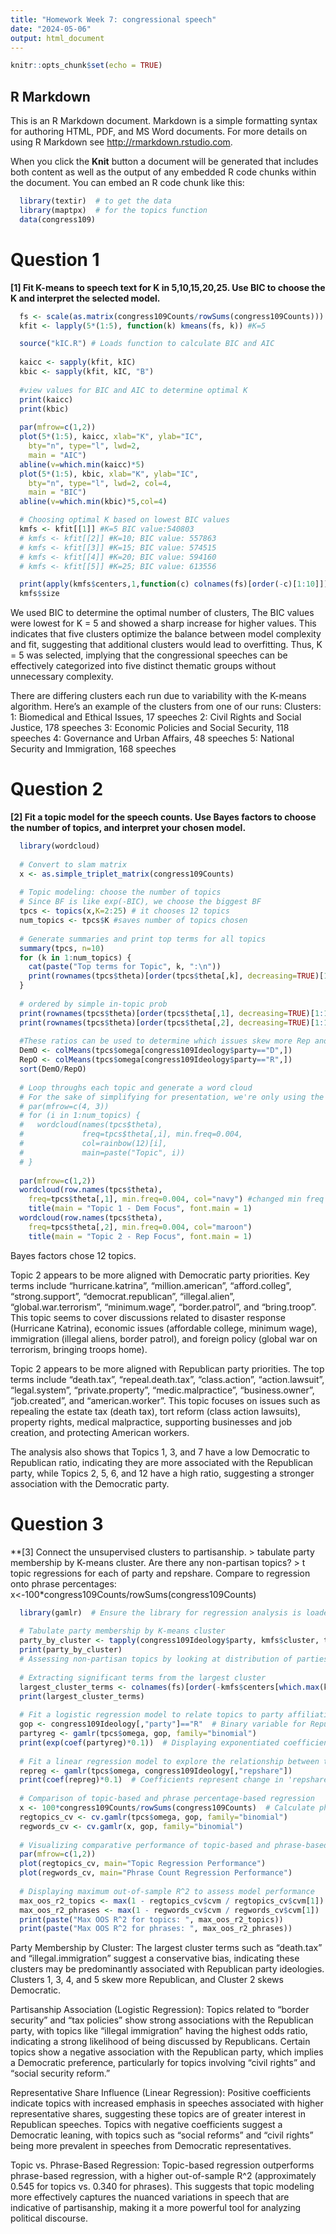 ```yaml
---
title: "Homework Week 7: congressional speech"
date: "2024-05-06"
output: html_document
---
```


```r
knitr::opts_chunk$set(echo = TRUE)
```

## R Markdown

This is an R Markdown document. Markdown is a simple formatting syntax for authoring HTML, PDF, and MS Word documents. For more details on using R Markdown see <http://rmarkdown.rstudio.com>.

When you click the **Knit** button a document will be generated that includes both content as well as the output of any embedded R code chunks within the document. You can embed an R code chunk like this:

```r
  library(textir)  # to get the data
  library(maptpx)  # for the topics function
  data(congress109)
```

# Question 1
**[1] Fit K-means to speech text for K in 5,10,15,20,25. Use BIC to choose the K and interpret the selected model.**

```r
  fs <- scale(as.matrix(congress109Counts/rowSums(congress109Counts)))
  kfit <- lapply(5*(1:5), function(k) kmeans(fs, k)) #K=5

  source("kIC.R") # Loads function to calculate BIC and AIC
  
  kaicc <- sapply(kfit, kIC)
  kbic <- sapply(kfit, kIC, "B")
  
  #view values for BIC and AIC to determine optimal K
  print(kaicc)
  print(kbic)
  
  par(mfrow=c(1,2))
  plot(5*(1:5), kaicc, xlab="K", ylab="IC",
  	bty="n", type="l", lwd=2,
  	main = "AIC")
  abline(v=which.min(kaicc)*5)
  plot(5*(1:5), kbic, xlab="K", ylab="IC",
  	bty="n", type="l", lwd=2, col=4,
  	main = "BIC")
  abline(v=which.min(kbic)*5,col=4)

  # Choosing optimal K based on lowest BIC values 
  kmfs <- kfit[[1]] #K=5 BIC value:540803
  # kmfs <- kfit[[2]] #K=10; BIC value: 557863
  # kmfs <- kfit[[3]] #K=15; BIC value: 574515
  # kmfs <- kfit[[4]] #K=20; BIC value: 594160
  # kmfs <- kfit[[5]] #K=25; BIC value: 613556

  print(apply(kmfs$centers,1,function(c) colnames(fs)[order(-c)[1:10]]))
  kmfs$size

```
We used BIC to determine the optimal number of clusters, The BIC values were lowest for K = 5 and showed a sharp increase for higher values. This indicates that five clusters optimize the balance between model complexity and fit, suggesting that additional clusters would lead to overfitting. Thus, K = 5 was selected, implying that the congressional speeches can be effectively categorized into five distinct thematic groups without unnecessary complexity.

There are differing clusters each run due to variability with the K-means algorithm. Here's an example of the clusters from one of our runs: 
Clusters: 
1: Biomedical and Ethical Issues, 17 speeches
2: Civil Rights and Social Justice, 178 speeches
3: Economic Policies and Social Security, 118 speeches
4: Governance and Urban Affairs, 48 speeches
5: National Security and Immigration, 168 speeches


# Question 2
**[2] Fit a topic model for the speech counts. Use Bayes factors to choose the number of topics, and interpret your chosen model.**

```r
  library(wordcloud)
  
  # Convert to slam matrix
  x <- as.simple_triplet_matrix(congress109Counts)
  
  # Topic modeling: choose the number of topics
  # Since BF is like exp(-BIC), we choose the biggest BF
  tpcs <- topics(x,K=2:25) # it chooses 12 topics
  num_topics <- tpcs$K #saves number of topics chosen
  
  # Generate summaries and print top terms for all topics
  summary(tpcs, n=10)
  for (k in 1:num_topics) {
    cat(paste("Top terms for Topic", k, ":\n"))
    print(rownames(tpcs$theta)[order(tpcs$theta[,k], decreasing=TRUE)[1:10]])
  }
  
  # ordered by simple in-topic prob
  print(rownames(tpcs$theta)[order(tpcs$theta[,1], decreasing=TRUE)[1:10]])
  print(rownames(tpcs$theta)[order(tpcs$theta[,2], decreasing=TRUE)[1:10]])
  
  #These ratios can be used to determine which issues skew more Rep and which skew more Dem
  DemO <- colMeans(tpcs$omega[congress109Ideology$party=="D",])
  RepO <- colMeans(tpcs$omega[congress109Ideology$party=="R",])
  sort(DemO/RepO) 
  
  # Loop throughs each topic and generate a word cloud
  # For the sake of simplifying for presentation, we're only using the top two topics for wordclouds so we are commenting the following code out. 
  # par(mfrow=c(4, 3))  
  # for (i in 1:num_topics) {
  #   wordcloud(names(tpcs$theta),
  #             freq=tpcs$theta[,i], min.freq=0.004,
  #             col=rainbow(12)[i],
  #             main=paste("Topic", i))
  # }
  
  par(mfrow=c(1,2))
  wordcloud(row.names(tpcs$theta), 
  	freq=tpcs$theta[,1], min.freq=0.004, col="navy") #changed min freq to exclude less frequent words
    title(main = "Topic 1 - Dem Focus", font.main = 1)
  wordcloud(row.names(tpcs$theta), 
  	freq=tpcs$theta[,2], min.freq=0.004, col="maroon")
    title(main = "Topic 2 - Rep Focus", font.main = 1)

```
Bayes factors chose 12 topics. 

Topic 2 appears to be more aligned with Democratic party priorities. Key terms include "hurricane.katrina", "million.american", "afford.colleg", "strong.support", "democrat.republican", "illegal.alien", "global.war.terrorism", "minimum.wage", "border.patrol", and "bring.troop". This topic seems to cover discussions related to disaster response (Hurricane Katrina), economic issues (affordable college, minimum wage), immigration (illegal aliens, border patrol), and foreign policy (global war on terrorism, bringing troops home).

Topic 2 appears to be more aligned with Republican party priorities. The top terms include "death.tax", "repeal.death.tax", "class.action", "action.lawsuit", "legal.system", "private.property", "medic.malpractice", "business.owner", "job.created", and "american.worker". This topic focuses on issues such as repealing the estate tax (death tax), tort reform (class action lawsuits), property rights, medical malpractice, supporting businesses and job creation, and protecting American workers.

The analysis also shows that Topics 1, 3, and 7 have a low Democratic to Republican ratio, indicating they are more associated with the Republican party, while Topics 2, 5, 6, and 12 have a high ratio, suggesting a stronger association with the Democratic party.


# Question 3
**[3] Connect the unsupervised clusters to partisanship. 
  > tabulate party membership by K-means cluster. Are there any non-partisan topics?
  > t topic regressions for each of party and repshare.
    Compare to regression onto phrase percentages:
    x<-100*congress109Counts/rowSums(congress109Counts)
    
```r

  library(gamlr)  # Ensure the library for regression analysis is loaded
  
  # Tabulate party membership by K-means cluster
  party_by_cluster <- tapply(congress109Ideology$party, kmfs$cluster, table)
  print(party_by_cluster)
  # Assessing non-partisan topics by looking at distribution of parties in clusters
  
  # Extracting significant terms from the largest cluster
  largest_cluster_terms <- colnames(fs)[order(-kmfs$centers[which.max(kmfs$size),])[1:10]]
  print(largest_cluster_terms)
  
  # Fit a logistic regression model to relate topics to party affiliation
  gop <- congress109Ideology[,"party"]=="R"  # Binary variable for Republican party
  partyreg <- gamlr(tpcs$omega, gop, family="binomial")
  print(exp(coef(partyreg)*0.1))  # Displaying exponentiated coefficients for interpretability
  
  # Fit a linear regression model to explore the relationship between topics and 'repshare'
  repreg <- gamlr(tpcs$omega, congress109Ideology[,"repshare"])
  print(coef(repreg)*0.1)  # Coefficients represent change in 'repshare' per 0.1 rise in topic weight
  
  # Comparison of topic-based and phrase percentage-based regression
  x <- 100*congress109Counts/rowSums(congress109Counts)  # Calculate phrase percentages
  regtopics_cv <- cv.gamlr(tpcs$omega, gop, family="binomial")
  regwords_cv <- cv.gamlr(x, gop, family="binomial")
  
  # Visualizing comparative performance of topic-based and phrase-based regression
  par(mfrow=c(1,2))
  plot(regtopics_cv, main="Topic Regression Performance")
  plot(regwords_cv, main="Phrase Count Regression Performance")
  
  # Displaying maximum out-of-sample R^2 to assess model performance
  max_oos_r2_topics <- max(1 - regtopics_cv$cvm / regtopics_cv$cvm[1])
  max_oos_r2_phrases <- max(1 - regwords_cv$cvm / regwords_cv$cvm[1])
  print(paste("Max OOS R^2 for topics: ", max_oos_r2_topics))
  print(paste("Max OOS R^2 for phrases: ", max_oos_r2_phrases))
```

Party Membership by Cluster: The largest cluster terms such as "death.tax" and "illegal.immigration" suggest a conservative bias, indicating these clusters may be predominantly associated with Republican party ideologies. Clusters 1, 3, 4, and 5 skew more Republican, and Cluster 2 skews Democratic.

Partisanship Association (Logistic Regression): Topics related to "border security" and "tax policies" show strong associations with the Republican party, with topics like "illegal immigration" having the highest odds ratio, indicating a strong likelihood of being discussed by Republicans. Certain topics show a negative association with the Republican party, which implies a Democratic preference, particularly for topics involving "civil rights" and "social security reform."

Representative Share Influence (Linear Regression): Positive coefficients indicate topics with increased emphasis in speeches associated with higher representative shares, suggesting these topics are of greater interest in Republican speeches. Topics with negative coefficients suggest a Democratic leaning, with topics such as "social reforms" and "civil rights" being more prevalent in speeches from Democratic representatives.

Topic vs. Phrase-Based Regression: Topic-based regression outperforms phrase-based regression, with a higher out-of-sample R^2 (approximately 0.545 for topics vs. 0.340 for phrases). This suggests that topic modeling more effectively captures the nuanced variations in speech that are indicative of partisanship, making it a more powerful tool for analyzing political discourse.

